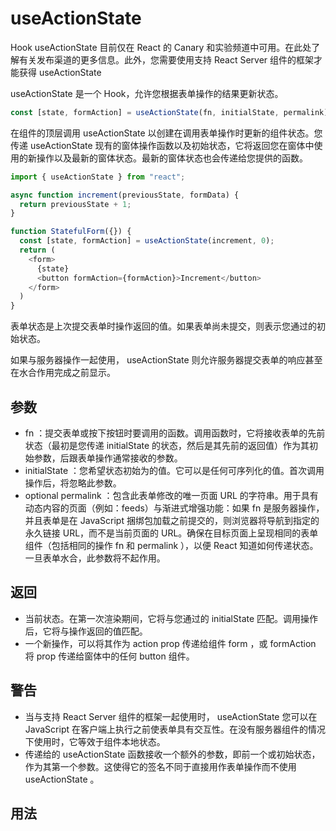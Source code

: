 # useActionState

Hook useActionState 目前仅在 React 的 Canary 和实验频道中可用。在此处了解有关发布渠道的更多信息。此外，您需要使用支持 React Server 组件的框架才能获得 useActionState

useActionState 是一个 Hook，允许您根据表单操作的结果更新状态。

``` javascript
const [state, formAction] = useActionState(fn, initialState, permalink);
```

在组件的顶层调用 useActionState 以创建在调用表单操作时更新的组件状态。您传递 useActionState 现有的窗体操作函数以及初始状态，它将返回您在窗体中使用的新操作以及最新的窗体状态。最新的窗体状态也会传递给您提供的函数。

``` javascript
import { useActionState } from "react";

async function increment(previousState, formData) {
  return previousState + 1;
}

function StatefulForm({}) {
  const [state, formAction] = useActionState(increment, 0);
  return (
    <form>
      {state}
      <button formAction={formAction}>Increment</button>
    </form>
  )
}
```

表单状态是上次提交表单时操作返回的值。如果表单尚未提交，则表示您通过的初始状态。

如果与服务器操作一起使用， useActionState 则允许服务器提交表单的响应甚至在水合作用完成之前显示。

## 参数

- fn ：提交表单或按下按钮时要调用的函数。调用函数时，它将接收表单的先前状态（最初是您传递 initialState 的状态，然后是其先前的返回值）作为其初始参数，后跟表单操作通常接收的参数。
- initialState ：您希望状态初始为的值。它可以是任何可序列化的值。首次调用操作后，将忽略此参数。
- optional permalink ：包含此表单修改的唯一页面 URL 的字符串。用于具有动态内容的页面（例如：feeds）与渐进式增强功能：如果 fn 是服务器操作，并且表单是在 JavaScript 捆绑包加载之前提交的，则浏览器将导航到指定的永久链接 URL，而不是当前页面的 URL。确保在目标页面上呈现相同的表单组件（包括相同的操作 fn 和 permalink ），以便 React 知道如何传递状态。一旦表单水合，此参数将不起作用。

## 返回

- 当前状态。在第一次渲染期间，它将与您通过的 initialState 匹配。调用操作后，它将与操作返回的值匹配。
- 一个新操作，可以将其作为 action prop 传递给组件 form ，或 formAction 将 prop 传递给窗体中的任何 button 组件。

## 警告

- 当与支持 React Server 组件的框架一起使用时， useActionState 您可以在 JavaScript 在客户端上执行之前使表单具有交互性。在没有服务器组件的情况下使用时，它等效于组件本地状态。
- 传递给的 useActionState 函数接收一个额外的参数，即前一个或初始状态，作为其第一个参数。这使得它的签名不同于直接用作表单操作而不使用 useActionState 。

## 用法


